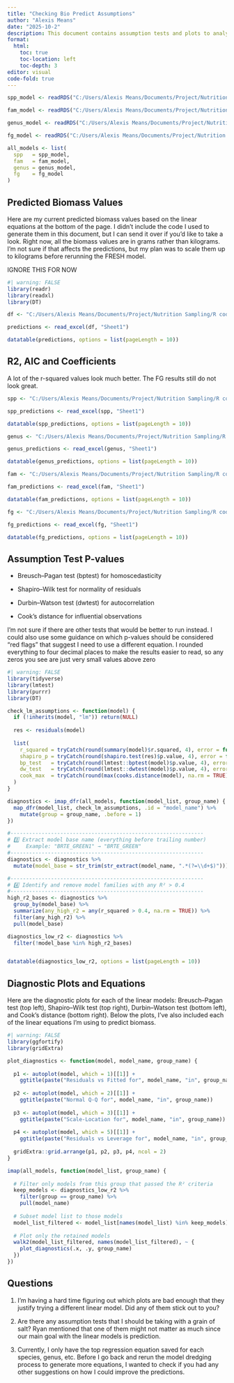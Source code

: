 ```yaml
---
title: "Checking Bio Predict Assumptions"
author: "Alexis Means"
date: "2025-10-2"
description: This document contains assumption tests and plots to analyze my linear regression equations for biomass predictions. 
format:
  html:
    toc: true
    toc-location: left
    toc-depth: 3
editor: visual
code-fold: true
---
```


```r
spp_model <- readRDS("C:/Users/Alexis Means/Documents/Project/Nutrition Sampling/R code/biomass/regression_equations/24and25-Biomass-Regression-Species-Top-Model-List.rds")

fam_model <- readRDS("C:/Users/Alexis Means/Documents/Project/Nutrition Sampling/R code/biomass/regression_equations/24and25-Biomass-Regression-Family-Top-Model-List.rds")

genus_model <- readRDS("C:/Users/Alexis Means/Documents/Project/Nutrition Sampling/R code/biomass/regression_equations/24and25-Biomass-Regression-Genus-Top-Model-List.rds")

fg_model <- readRDS("C:/Users/Alexis Means/Documents/Project/Nutrition Sampling/R code/biomass/regression_equations/24and25-Biomass-Regression-Functional-Group-Top-Model-List.rds")

all_models <- list(
  spp   = spp_model,
  fam   = fam_model,
  genus = genus_model,
  fg    = fg_model
)

```

## Predicted Biomass Values

Here are my current predicted biomass values based on the linear equations at the bottom of the page. I didn’t include the code I used to generate them in this document, but I can send it over if you’d like to take a look. Right now, all the biomass values are in grams rather than kilograms. I’m not sure if that affects the predictions, but my plan was to scale them up to kilograms before rerunning the FRESH model.

IGNORE THIS FOR NOW

```r
#| warning: FALSE
library(readr)
library(readxl)
library(DT)

df <- "C:/Users/Alexis Means/Documents/Project/Nutrition Sampling/R code/biomass/24and25predictions.xlsx"

predictions <- read_excel(df, "Sheet1")

datatable(predictions, options = list(pageLength = 10))
```

## R2, AIC and Coefficients 

A lot of the r-squared values look much better. The FG results still do not look great.

```r
spp <- "C:/Users/Alexis Means/Documents/Project/Nutrition Sampling/R code/biomass/processed.data/spp_models_diagnostics.xlsx"

spp_predictions <- read_excel(spp, "Sheet1")

datatable(spp_predictions, options = list(pageLength = 10))
```

```r
genus <- "C:/Users/Alexis Means/Documents/Project/Nutrition Sampling/R code/biomass/processed.data/genus_models_diagnostics.xlsx"

genus_predictions <- read_excel(genus, "Sheet1")

datatable(genus_predictions, options = list(pageLength = 10))
```

```r
fam <- "C:/Users/Alexis Means/Documents/Project/Nutrition Sampling/R code/biomass/processed.data/family_models_diagnostics.xlsx"

fam_predictions <- read_excel(fam, "Sheet1")

datatable(fam_predictions, options = list(pageLength = 10))
```

```r
fg <- "C:/Users/Alexis Means/Documents/Project/Nutrition Sampling/R code/biomass/processed.data/fg_models_diagnostics.xlsx"

fg_predictions <- read_excel(fg, "Sheet1")

datatable(fg_predictions, options = list(pageLength = 10))
```

## Assumption Test P-values

-   Breusch–Pagan test (bptest) for homoscedasticity

-   Shapiro–Wilk test for normality of residuals

-   Durbin–Watson test (dwtest) for autocorrelation

-   Cook’s distance for influential observations

I’m not sure if there are other tests that would be better to run instead. I could also use some guidance on which p-values should be considered “red flags” that suggest I need to use a different equation. I rounded everything to four decimal places to make the results easier to read, so any zeros you see are just very small values above zero

```r
#| warning: FALSE
library(tidyverse)
library(lmtest)
library(purrr)
library(DT)

check_lm_assumptions <- function(model) {
  if (!inherits(model, "lm")) return(NULL)
  
  res <- residuals(model)
  
  list(
    r_squared = tryCatch(round(summary(model)$r.squared, 4), error = function(e) NA),
    shapiro_p = tryCatch(round(shapiro.test(res)$p.value, 4), error = function(e) NA),
    bp_test   = tryCatch(round(lmtest::bptest(model)$p.value, 4), error = function(e) NA),
    dw_test   = tryCatch(round(lmtest::dwtest(model)$p.value, 4), error = function(e) NA),
    cook_max  = tryCatch(round(max(cooks.distance(model), na.rm = TRUE), 4), error = function(e) NA)
  )
}

diagnostics <- imap_dfr(all_models, function(model_list, group_name) {
  map_dfr(model_list, check_lm_assumptions, .id = "model_name") %>%
    mutate(group = group_name, .before = 1)
})

#--------------------------------------------------------------
# 3️⃣ Extract model base name (everything before trailing number)
#     Example: "BRTE_GREEN1" → "BRTE_GREEN"
#--------------------------------------------------------------
diagnostics <- diagnostics %>%
  mutate(model_base = str_trim(str_extract(model_name, ".*(?=\\d+$)")))

#--------------------------------------------------------------
# 4️⃣ Identify and remove model families with any R² > 0.4
#--------------------------------------------------------------
high_r2_bases <- diagnostics %>%
  group_by(model_base) %>%
  summarize(any_high_r2 = any(r_squared > 0.4, na.rm = TRUE)) %>%
  filter(any_high_r2) %>%
  pull(model_base)

diagnostics_low_r2 <- diagnostics %>%
  filter(!model_base %in% high_r2_bases)


datatable(diagnostics_low_r2, options = list(pageLength = 10))
```

## Diagnostic Plots and Equations

Here are the diagnostic plots for each of the linear models: Breusch–Pagan test (top left), Shapiro–Wilk test (top right), Durbin–Watson test (bottom left), and Cook’s distance (bottom right). Below the plots, I’ve also included each of the linear equations I’m using to predict biomass.

```r
#| warning: FALSE
library(ggfortify)
library(gridExtra)

plot_diagnostics <- function(model, model_name, group_name) {
  
  p1 <- autoplot(model, which = 1)[[1]] + 
    ggtitle(paste("Residuals vs Fitted for", model_name, "in", group_name))
  
  p2 <- autoplot(model, which = 2)[[1]] + 
    ggtitle(paste("Normal Q-Q for", model_name, "in", group_name))
  
  p3 <- autoplot(model, which = 3)[[1]] + 
    ggtitle(paste("Scale-Location for", model_name, "in", group_name))
  
  p4 <- autoplot(model, which = 5)[[1]] + 
    ggtitle(paste("Residuals vs Leverage for", model_name, "in", group_name))
  
  gridExtra::grid.arrange(p1, p2, p3, p4, ncol = 2)
}

imap(all_models, function(model_list, group_name) {
  
  # Filter only models from this group that passed the R² criteria
  keep_models <- diagnostics_low_r2 %>%
    filter(group == group_name) %>%
    pull(model_name)
  
  # Subset model list to those models
  model_list_filtered <- model_list[names(model_list) %in% keep_models]
  
  # Plot only the retained models
  walk2(model_list_filtered, names(model_list_filtered), ~ {
    plot_diagnostics(.x, .y, group_name)
  })
})
```

## Questions

1.  I’m having a hard time figuring out which plots are bad enough that they justify trying a different linear model. Did any of them stick out to you?

2.  Are there any assumption tests that I should be taking with a grain of salt? Ryan mentioned that one of them might not matter as much since our main goal with the linear models is prediction.

3.  Currently, I only have the top regression equation saved for each species, genus, etc. Before I go back and rerun the model dredging process to generate more equations, I wanted to check if you had any other suggestions on how I could improve the predictions.
